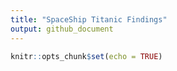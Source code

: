 ```yaml
---
title: "SpaceShip Titanic Findings"
output: github_document
---
```


```r
knitr::opts_chunk$set(echo = TRUE)
```

# 